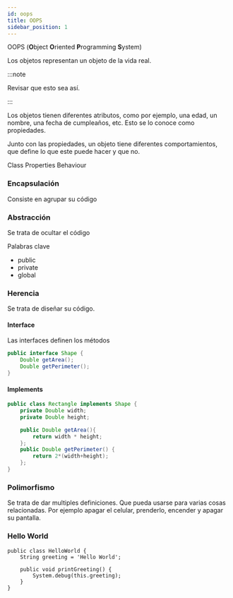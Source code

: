 ```yaml
---
id: oops
title: OOPS
sidebar_position: 1 
---
```


OOPS (**O**bject **O**riented **P**rogramming **S**ystem)

Los objetos representan un objeto de la vida real.

:::note

Revisar que esto sea así.

:::


Los objetos tienen diferentes atributos, como por ejemplo, una edad, un nombre, una fecha de cumpleaños, etc. Esto se lo conoce como propiedades.

Junto con las propiedades, un objeto tiene diferentes comportamientos, que define lo que este puede hacer y que no.

Class
Properties
Behaviour

### Encapsulación

Consiste en agrupar su código

### Abstracción

Se trata de ocultar el código

Palabras clave 

* public
* private
* global



### Herencia
Se trata de diseñar su código.

#### Interface

Las interfaces definen los métodos

```java
public interface Shape {
    Double getArea();
    Double getPerimeter();
}
```

#### Implements

```java
public class Rectangle implements Shape {
    private Double width;
    private Double height;

    public Double getArea(){
        return width * height;
    };
    public Double getPerimeter() {
        return 2*(width+height);
    };
}
```

### Polimorfismo

Se trata de dar multiples definiciones. Que pueda usarse para varias cosas relacionadas. Por ejemplo apagar el celular, prenderlo, encender y apagar su pantalla. 



### Hello World

```
public class HelloWorld {
    String greeting = 'Hello World';
    
    public void printGreeting() {
        System.debug(this.greeting);
    }
}
```
